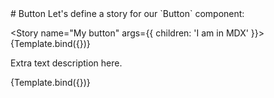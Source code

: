 
<Meta title="MDX/Components/Button" component={Button} />
# Button
Let's define a story for our `Button` component:

<Story name="My button" args={{ children: 'I am in MDX' }}>
  {Template.bind({})}
</Story>
<ArgsTable story="My button" />

Extra text description here.

<Canvas>
    <Story name="Secondary button" args={{children: 'MDX secondary', variant='secondary'}}>
        {Template.bind({})}
    </Story>
</Canvas>
